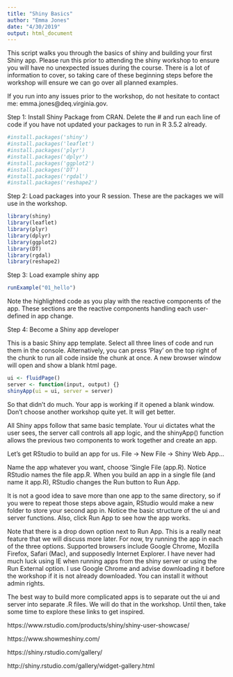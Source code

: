 ```yaml
---
title: "Shiny Basics"
author: "Emma Jones"
date: "4/30/2019"
output: html_document
---
```




This script walks you through the basics of shiny and building your first Shiny app. Please run this prior to attending the shiny workshop to ensure you will have no unexpected issues during the course. There is a lot of information to cover, so taking care of these beginning steps before the workshop will ensure we can go over all planned examples.

If you run into any issues prior to the workshop, do not hesitate to contact me:
  emma.jones@deq.virginia.gov.

Step 1: Install Shiny Package from CRAN. Delete the # and run each line of code if you have not updated your packages to run in R 3.5.2 already.

```r
#install.packages('shiny')
#install.packages('leaflet')
#install.packages('plyr')
#install.packages('dplyr')
#install.packages('ggplot2')
#install.packages('DT')
#install.packages('rgdal')
#install.packages('reshape2')
```


Step 2: Load packages into your R session. These are the packages we will use in the workshop.

```r
library(shiny)
library(leaflet)
library(plyr)
library(dplyr)
library(ggplot2)
library(DT)
library(rgdal)
library(reshape2)
```


Step 3: Load example shiny app

```r

runExample("01_hello")

```

Note the highlighted code as you play with the reactive components of the app. These sections are the reactive components handling each user-defined in app change. 


Step 4: Become a Shiny app developer

This is a basic Shiny app template. Select all three lines of code and run them in the console. Alternatively, you can press 'Play' on the top right of the chunk to run all code inside the chunk at once. A new browser window will open and show a blank html page. 

```r

ui <- fluidPage()
server <- function(input, output) {}
shinyApp(ui = ui, server = server)

```


So that didn't do much. Your app is working if it opened a blank window. Don't choose another workshop quite yet. It will get better.

All Shiny apps follow that same basic template. Your ui dictates what the user sees, the server call controls all app logic, and the shinyApp() function allows the previous two components to work together and create an app. 

Let's get RStudio to build an app for us. File -> New File -> Shiny Web App... 

Name the app whatever you want, choose 'Single File (app.R). Notice RStudio names the file app.R. When you build an app in a single file (and name it app.R), RStudio changes the Run button to Run App. 

It is not a good idea to save more than one app to the same directory, so if you were to repeat those steps above again, RStudio would make a new  folder to store your second app in. Notice the basic structure of the ui and server functions. Also, click Run App to see how the app works. 

Note that there is a drop down option next to Run App. This is a really neat feature that we will discuss more later. For now, try running the app in each of the three options. Supported browsers include Google Chrome, Mozilla Firefox, Safari (Mac), and supposedly Internet Explorer. I have never had much luck using IE when running apps from the shiny server or using the Run External option. I use Google Chrome and advise downloading it before the  workshop if it is not already downloaded. You can install it without admin rights.

The best way to build more complicated apps is to separate out the ui and server into separate .R files.  We will do that in the workshop. Until then, take some time to explore these links to get inspired. 

https://www.rstudio.com/products/shiny/shiny-user-showcase/

https://www.showmeshiny.com/

https://shiny.rstudio.com/gallery/

http://shiny.rstudio.com/gallery/widget-gallery.html

